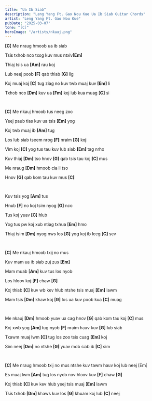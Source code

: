 ```yaml
---
title: "Ua Ib Siab"
description: "Leng Yang Ft. Gao Nou Kue Ua Ib Siab Guitar Chords"
artist: "Leng Yang Ft. Gao Nou Kue"
pubDate: "2025-03-07"
tone: "[C]"
heroImage: "/artists/nkauj.png"
---
```


<b>[C]</b> Me nraug hmoob ua ib siab

Tsis txhob nco txog kuv mus ntxiv<b>[Em]</b>

Thiaj tsis ua <b>[Am]</b> rau koj

Lub neej poob <b>[F]</b> qab thiab <b>[G]</b> lig

Koj muaj koj <b>[C]</b> tug ziag no kuv twb muaj kuv <b>[Em]</b> li

Txhob nco <b>[Dm]</b> kuv ua <b>[Fm]</b> koj lub kua muag <b>[C]</b> si

<br />

<b>[C]</b> Me nkauj hmoob tus neeg zoo

Yeej paub tias kuv ua tsis <b>[Em]</b> yog

Koj twb muaj ib <b>[Am]</b> tug

Los lub siab tseem nrog <b>[F]</b> nraim <b>[G]</b> koj

Vim koj <b>[C]</b> yog tus tau kuv lub siab <b>[Em]</b> tag nrho

Kuv thiaj <b>[Dm]</b> tso hnov <b>[G]</b> qab tsis tau koj <b>[C]</b> mus

Me nraug <b>[Dm]</b> hmoob cia li tso

Hnov <b>[G]</b> qab kom tau kuv mus <b>[C]</b>

<br />

Kuv tsis yog <b>[Am]</b> tus

Hnub <b>[F]</b> no koj tsim nyog <b>[G]</b> nco

Tus koj yuav <b>[C]</b> hlub

Yog tus pw koj xub ntiag txhua <b>[Em]</b> hmo

Thiaj tsim <b>[Dm]</b> nyog nws los <b>[G]</b> yog koj ib leeg <b>[C]</b> sev

<br />

<b>[C]</b> Me nkauj hmoob txij no mus

Kuv mam ua ib siab zuj zus <b>[Em]</b>

Mam muab <b>[Am]</b> kuv tus los nyob

Los hloov koj <b>[F]</b> chaw <b>[G]</b>

Koj thiab <b>[C]</b> kuv wb kev hlub ntshe tsis muaj <b>[Em]</b> lawm

Mam tsis <b>[Dm]</b> khaw koj <b>[G]</b> los ua kuv poob kua <b>[C]</b> muag

<br />

Me nkauj <b>[Dm]</b> hmoob yuav ua cag hnov <b>[G]</b> qab kom tau koj <b>[C]</b> mus

Koj xwb yog <b>[Am]</b> tug nyob <b>[F]</b> nraim hauv kuv <b>[G]</b> lub siab

Txawm muaj lwm <b>[C]</b> tug los zoo tsis cuag <b>[Em]</b> koj

Sim neej <b>[Dm]</b> no ntshe <b>[G]</b> yuav mob siab ib <b>[C]</b> sim

<br />

<b>[C]</b> Me nraug hmoob txij no mus ntshe kuv tawm hauv koj lub neej [Em]

Es muaj lwm <b>[Am]</b> tug los nyob nov hloov kuv <b>[F]</b> chaw <b>[G]</b>

Koj thiab <b>[C]</b> kuv kev hlub yeej tsis muaj <b>[Em]</b> lawm

Tsis txhob <b>[Dm]</b> khaws kuv los <b>[G]</b> khuam koj lub <b>[C]</b> neej

